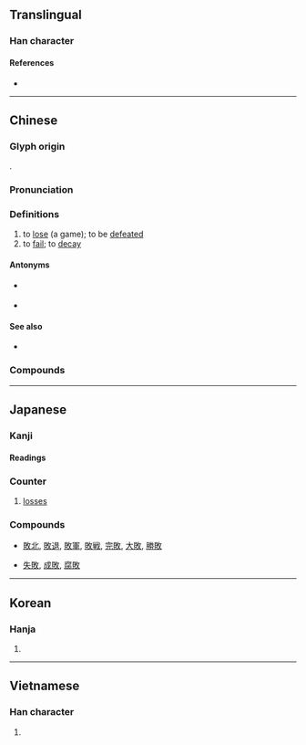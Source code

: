 {{also|败}}
{{character info/new}}
==Translingual==

===Han character===
{{Han char|rn=66|rad=攴|as=07|sn=11|four=68840|canj=BCOK|ids=⿰貝攵}}

====References====
* {{Han ref|kx=0471.150|dkj=13227|dj=0824.020|hdz=21462.020|uh=6557|ud=25943|bh=B1D1|bd=45521}}

----

==Chinese==
{{zh-forms|s=败}}

===Glyph origin===
{{Han etym}}
{{Han compound|貝|攴|ls=psc|c1=p|c2=s|t2=strike|alt2=攵}}.

===Pronunciation===
{{zh-pron
|m=bài
|c=baai6
|mn=pāi
|mc=y
|oc=y
|ma=y
|cat=v
}}

===Definitions===
{{zh-hanzi}}

# to [[lose]] (a game); to be [[defeated]]
# to [[fail]]; to [[decay]]

====Antonyms====
* {{sense|to lose}} {{zh-l|勝}}
* {{sense|to fail}} {{zh-l|成}}

====See also====
* {{sense|to lose}} {{zh-l|輸}}

===Compounds===
{{zh-der|敗醬草|傷化敗俗|坐觀成敗|功敗垂成|心灰意敗|不敗之地|得失成敗|兩敗俱傷|事敗垂成|定勝敗|屢戰屢敗|慘敗|喪敗|坑家敗業|兵敗將亡|善敗|形跡敗露|并贓拿敗|優勝劣敗|傲卒多敗|屢敗屢戰|家敗人亡|失敗|反敗為勝|大敗虧輸|大敗|坐視成敗|傷風敗俗|一敗塗地|呰敗|佯敗|劣敗|凋敗|八敗命|成敗興廢|敗子|敗意|成敗|敗財|敗衄|敗部復活|敗壞門面|敗兵折將|敗醬|毀風敗俗|殘兵敗將|敗草|摧敗|敗德|敗將殘兵|敗漏|敗脫|敗國亡家|敗類|敗筆|敗葉|敗壞|敗兆|敗俗傷風|敗俗傷化|敗壞門風|氣急敗壞|敗亡|敗業傾家|敗行|毀敗|敗退|戕敗|打敗|敗軍|朽敗|殘敗|敗北|敗興|殘花敗柳|挫敗|敗絮|敗走|敗不旋踵|戰敗國|敗挫|敗腎|敗軍折將|殘軍敗將|殘垣敗壁|斯文敗類|敗家|敗壞門楣|敗露|敗名失德|橈敗|敗於垂成|敗盟|捉敗|敗常亂俗|敗殘|敗軍之將|成敗利鈍|成敗論人|敗法亂紀|敗火|敗子回頭|敗損|敗柳殘花|敗歲|淪敗|敗化傷風|敗宇頹垣|敗訴|敗仗|成敗得失|打敗仗|打敗子|敗陣|敗國喪家|戰敗|潰敗|新敗|敗缺|敗落|擊敗|敗柳|敗局|敗家子|敗部|敗鼓之皮|敗血症|敗績|敗破|敗事|破敗|腐敗|節節敗退|隳節敗名|雖敗猶榮|身敗名隳|落敗|貪墨敗度|著著失敗|觀望成敗|驕者必敗|驕兵必敗|覆敗|身敗名裂|頹敗|轉敗為勝|酢敗|酸敗|辱門敗戶|辱身敗名|轉敗為功|詐敗|諱敗推過|衰敗|詐敗佯輸|迷人敗本|窳敗|納敗缺|老腐敗}}

{{zh-cat|Elementary}}

----

==Japanese==

===Kanji===
{{ja-kanji|grade=4|rs=攴07}}

====Readings====
{{ja-readings
|goon=へ, べ
|kanon=はい
|on=ばい
|kun=やぶ-れる, やぶ-る, ま-ける
}}{{attn|ja|Are べ and ばい independent readings or from rendaku?}}

===Counter===
{{ja-pos|はい|counter}}

# [[loss]]es

===Compounds===
* {{sense|lose a game}} [[敗北]], [[敗退]], [[敗軍]], [[敗戦]], [[完敗]], [[大敗]], [[勝敗]]
* {{sense|fail}} [[失敗]], [[成敗]], [[腐敗]]

----

==Korean==

===Hanja===
{{ko-hanja|hangeul=패|eumhun=|rv=pae|mr=p'ae|y=phay}}

# {{defn|lang=ko|sort=攴07}}

----

==Vietnamese==

===Han character===
{{vi-readings|rs=攴07|hanviet=[[bại]], [[bậy]]}}

# {{defn|lang=vi|sort=攴07}}

{{cln|vi|Han tu}}